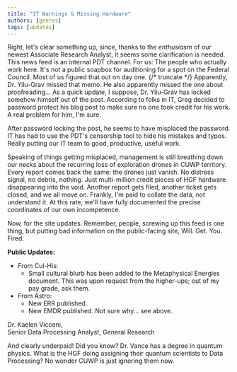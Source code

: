 ```yaml
---
title: "IT Warnings & Missing Hardware"
authors: [genres]
tags: [updates]
---
```



Right, let's clear something up, since, thanks to the *enthusiasm* of our newest Associate Research Analyst, it seems some clarification is needed. This news feed is an internal PDT channel. For us: The people who actually work here. It's not a public soapbox for auditioning for a spot on the Federal Council. Most of us figured that out on day one.
{/* truncate */}
Apparently, Dr. Yilu-Grav missed that memo. He also apparently missed the one about proofreading... As a quick update, I suppose, Dr. Yilu-Grav has locked somehow himself out of the post. According to folks in IT, Greg decided to password protect his blog post to make sure no one took credit for his work. A real problem for him, I'm sure.

After password locking the post, he seems to have misplaced the password. IT has had to use the PDT's censorship tool to hide his mistakes and typos. Really putting our IT team to good, productive, useful work.

<SetCookie cookieName='GregsAnIdiot' cookieValue='LolRude' />

Speaking of things getting misplaced, management is still breathing down our necks about the recurring loss of exploration drones in CUWP territory. Every report comes back the same: the drones just vanish. No distress signal, no debris, nothing. Just multi-million credit pieces of HGF hardware disappearing into the void. Another report gets filed, another ticket gets closed, and we all move on. Frankly, I'm paid to collate the data, not understand it. At this rate, we'll have fully documented the precise coordinates of our own incompetence.

Now, for the site updates. Remember, people, screwing up this feed is one thing, but putting bad information on the public-facing site, Will. Get. You. Fired.

**Public Updates:**
* From Cul-His:
  * Small cultural blurb has been added to the Metaphysical Energies document. This was upon request from the higher-ups; out of my pay grade, ask them.
* From Astro:
  * New ERR published.
  * New EMDR published. Not sure why... see above.

Dr. Kaelen Vicceni,  
Senior Data Processing Analyst, General Research

<HtmlComment>And clearly underpaid! Did you know? Dr. Vance has a degree in quantum physics. What is the HGF doing assigning their quantum scientists to Data Processing? No wonder CUWP is just ignoring them now.</HtmlComment>